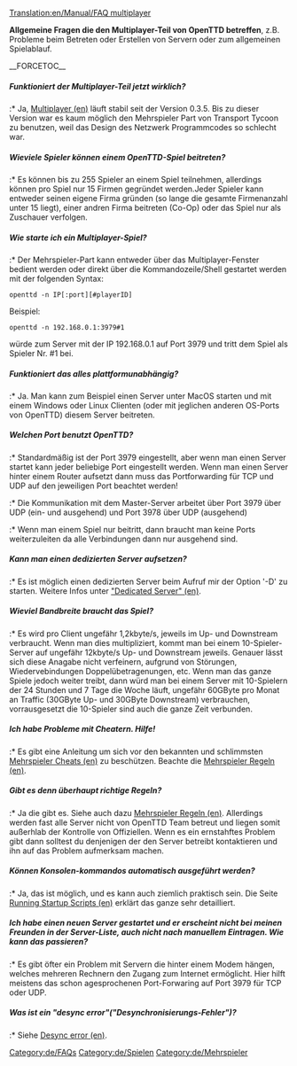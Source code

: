 [[Translation:en/Manual/FAQ multiplayer]]
{{de/Übersetzung|FAQ multiplayer|90}}


'''Allgemeine Fragen die den Multiplayer-Teil von OpenTTD betreffen''', z.B. Probleme beim Betreten oder Erstellen von Servern oder zum allgemeinen Spielablauf.

__FORCETOC__
=====Funktioniert der Multiplayer-Teil jetzt wirklich?=====
:* Ja, [[en/Manual/Multiplayer|Multiplayer (en)]] läuft stabil seit der Version 0.3.5. Bis zu dieser Version war es kaum möglich den Mehrspieler Part von Transport Tycoon zu benutzen, weil das Design des Netzwerk Programmcodes so schlecht war.

=====Wieviele Spieler können einem OpenTTD-Spiel beitreten?=====
:* Es können bis zu 255 Spieler an einem Spiel teilnehmen, allerdings können pro Spiel nur 15 Firmen gegründet werden.Jeder Spieler kann entweder seinen eigene Firma gründen (so lange die gesamte Firmenanzahl unter 15 liegt), einer andren Firma beitreten (Co-Op) oder das Spiel nur als Zuschauer verfolgen.

=====Wie starte ich ein Multiplayer-Spiel?=====
:* Der Mehrspieler-Part kann entweder über das Multiplayer-Fenster bedient werden oder direkt über die Kommandozeile/Shell gestartet werden mit der folgenden Syntax:
<pre>openttd -n IP[:port][#playerID]</pre>
Beispiel:
<pre>openttd -n 192.168.0.1:3979#1</pre> würde zum Server mit der IP 192.168.0.1 auf Port 3979 und tritt dem Spiel als Spieler Nr. #1 bei.

=====Funktioniert das alles plattformunabhängig?=====
:* Ja. Man kann zum Beispiel einen Server unter MacOS starten und mit einem Windows oder Linux Clienten (oder mit jeglichen anderen OS-Ports von OpenTTD) diesem Server beitreten.

=====Welchen Port benutzt OpenTTD?=====
:* Standardmäßig ist der Port 3979 eingestellt, aber wenn man einen Server startet kann jeder beliebige Port eingestellt werden. Wenn man einen Server hinter einem Router aufsetzt dann muss das Portforwarding für TCP und UDP auf den jeweiligen Port beachtet werden!
:* Die Kommunikation mit dem Master-Server arbeitet über Port 3979 über UDP (ein- und ausgehend) und Port 3978 über UDP (ausgehend)
:* Wenn man einem Spiel nur beitritt, dann braucht man keine Ports weiterzuleiten da alle Verbindungen dann nur ausgehend sind.

=====Kann man einen dedizierten Server aufsetzen?=====
:* Es ist möglich einen dedizierten Server beim Aufruf mir der Option '-D' zu starten. Weitere Infos unter [[en/Manual/Dedicated server|"Dedicated Server" (en)]].

=====Wieviel Bandbreite braucht das Spiel?=====
:* Es wird pro Client ungefähr 1,2kbyte/s, jeweils im Up- und Downstream verbraucht. Wenn man dies multipliziert, kommt man bei einem 10-Spieler-Server auf ungefähr 12kbyte/s Up- und Downstream jeweils. Genauer lässt sich diese Anagabe nicht verfeinern, aufgrund von Störungen, Wiedervebindungen Doppelübetragenungen, etc. Wenn man das ganze Spiele jedoch weiter treibt, dann würd man bei einem Server mit 10-Spielern der 24 Stunden und 7 Tage die Woche läuft, ungefähr 60GByte pro Monat an Traffic (30GByte Up- und 30GByte Downstream) verbrauchen, vorrausgesetzt die 10-Spieler sind auch die ganze Zeit verbunden.

=====Ich habe Probleme mit Cheatern. Hilfe!=====
:* Es gibt eine Anleitung um sich vor den bekannten und schlimmsten [[en/Community/Multiplayer cheating|Mehrspieler Cheats (en)]] zu beschützen. Beachte die [[en/Community/Play Style/Multiplayer Rules| Mehrspieler Regeln (en)]].

=====Gibt es denn  überhaupt richtige Regeln?=====
:* Ja die gibt es. Siehe auch dazu [[en/Community/Play Style/Multiplayer Rules| Mehrspieler Regeln (en)]]. Allerdings werden fast alle Server nicht von OpenTTD Team betreut und liegen somit außerhlab der Kontrolle von Offiziellen. Wenn es ein ernstahftes Problem gibt dann solltest du denjenigen der den Server betreibt kontaktieren und ihn auf das Problem aufmerksam machen.

=====Können Konsolen-kommandos automatisch ausgeführt werden?=====
:* Ja, das ist möglich, und es kann auch ziemlich praktisch sein. Die Seite [[en/Manual/Running Startup Scripts|Running Startup Scripts (en)]] erklärt das ganze sehr detailliert.

=====Ich habe einen neuen Server gestartet und er erscheint nicht bei meinen Freunden in der Server-Liste, auch nicht nach manuellem Eintragen. Wie kann das passieren?=====
:* Es gibt öfter ein Problem mit Servern die hinter einem Modem hängen, welches mehreren Rechnern den Zugang zum Internet ermöglicht. Hier hilft meistens das schon agesprochenen Port-Forwaring auf Port 3979 für TCP oder UDP.

=====Was ist ein "desync error"("Desynchronisierungs-Fehler")?=====
:* Siehe [[en/Manual/Multiplayer#desync-error|Desync error (en)]].

[[Category:de/FAQs]]
[[Category:de/Spielen]]
[[Category:de/Mehrspieler]]